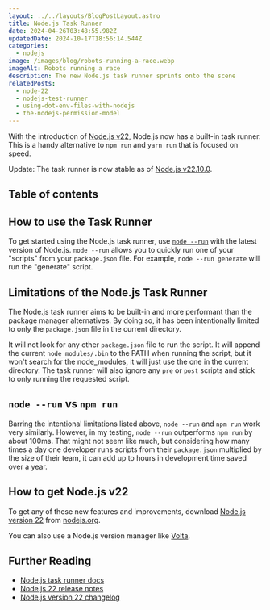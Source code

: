 ```yaml
---
layout: ../../layouts/BlogPostLayout.astro
title: Node.js Task Runner
date: 2024-04-26T03:48:55.982Z
updatedDate: 2024-10-17T18:56:14.544Z
categories:
  - nodejs
image: /images/blog/robots-running-a-race.webp
imageAlt: Robots running a race
description: The new Node.js task runner sprints onto the scene
relatedPosts:
  - node-22
  - nodejs-test-runner
  - using-dot-env-files-with-nodejs
  - the-nodejs-permission-model
---
```


With the introduction of [Node.js v22](../node-22/), Node.js now has a built-in
task runner. This is a handy alternative to `npm run` and `yarn run` that is
focused on speed.

Update: The task runner is now stable as of [Node.js v22.10.0](https://nodejs.org/en/blog/release/v22.10.0#node---run-is-now-stable).

## Table of contents

## How to use the Task Runner

<NewsletterForm />

To get started using the Node.js task runner, use
[`node --run`](https://nodejs.org/docs/latest/api/cli.html#--run) with the latest
version of Node.js. `node --run` allows you to quickly run one of your "scripts"
from your `package.json` file. For example, `node --run generate` will run the
"generate" script.

<Ad />

## Limitations of the Node.js Task Runner

The Node.js task runner aims to be built-in and more performant than the package
manager alternatives. By doing so, it has been intentionally limited to only the
`package.json` file in the current directory.

It will not look for any other `package.json` file to run the script.
It will append the current `node_modules/.bin` to the PATH when running the script,
but it won't search for the node_modules, it will just use the one in the current directory.
The task runner will also ignore any `pre` or `post` scripts and stick to only
running the requested script.

## `node --run` vs `npm run`

Barring the intentional limitations listed above, `node --run` and `npm run`
work very similarly. However, in my testing, `node --run` outperforms `npm run`
by about 100ms. That might not seem like much, but considering how many times
a day one developer runs scripts from their `package.json` multiplied by the
size of their team, it can add up to hours in development time saved over a
year.

<RandomSupport />

## How to get Node.js v22

To get any of these new features and improvements, download [Node.js version 22](https://nodejs.org/en/download)
from [nodejs.org](https://nodejs.org/).

You can also use a Node.js version manager like [Volta](https://volta.sh/).

## Further Reading

- [Node.js task runner docs](https://nodejs.org/docs/latest/api/cli.html#--run)
- [Node.js 22 release notes](../node-22/)
- [Node.js version 22 changelog](https://nodejs.org/en/blog/release/v22.0.0)
